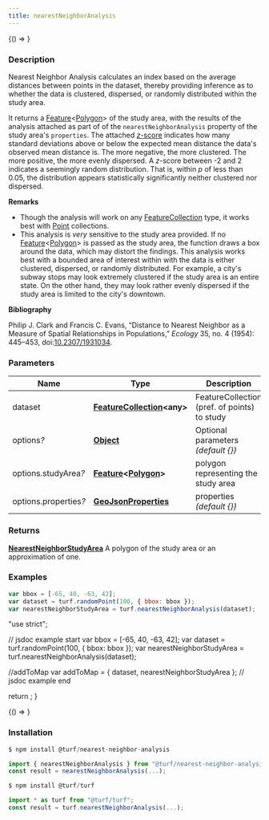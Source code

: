 ```yaml
---
title: nearestNeighborAnalysis
---
```



<!-- Expose turf as global var for experimenting in the browser console -->

<BrowserOnly>{() => <WindowTurfGlobal turf={turf} />}</BrowserOnly>

### Description

Nearest Neighbor Analysis calculates an index based on the average distances
between points in the dataset, thereby providing inference as to whether the
data is clustered, dispersed, or randomly distributed within the study area.

It returns a [Feature](https://tools.ietf.org/html/rfc7946#section-3.2)\<[Polygon](https://tools.ietf.org/html/rfc7946#section-3.1.6)\> of the study area, with the results of
the analysis attached as part of of the `nearestNeighborAnalysis` property
of the study area's `properties`. The attached
[_z_-score](https://en.wikipedia.org/wiki/Standard_score) indicates how many
standard deviations above or below the expected mean distance the data's
observed mean distance is. The more negative, the more clustered. The more
positive, the more evenly dispersed. A _z_-score between -2 and 2 indicates
a seemingly random distribution. That is, within _p_ of less than 0.05, the
distribution appears statistically significantly neither clustered nor
dispersed.

**Remarks**

- Though the analysis will work on any [FeatureCollection](https://tools.ietf.org/html/rfc7946#section-3.3) type, it
  works best with [Point](https://tools.ietf.org/html/rfc7946#section-3.1.2) collections.
- This analysis is _very_ sensitive to the study area provided.
  If no [Feature](https://tools.ietf.org/html/rfc7946#section-3.2)\<[Polygon](https://tools.ietf.org/html/rfc7946#section-3.1.6)\> is passed as the study area, the function draws a box
  around the data, which may distort the findings. This analysis works best
  with a bounded area of interest within with the data is either clustered,
  dispersed, or randomly distributed. For example, a city's subway stops may
  look extremely clustered if the study area is an entire state. On the other
  hand, they may look rather evenly dispersed if the study area is limited to
  the city's downtown.

**Bibliography**

Philip J. Clark and Francis C. Evans, “Distance to Nearest Neighbor as a
Measure of Spatial Relationships in Populations,” _Ecology_ 35, no. 4
(1954): 445–453, doi:[10.2307/1931034](http://doi.org/10.2307/1931034).

### Parameters

| Name                       | Type                                                                                                                           | Description                                  |
| -------------------------- | ------------------------------------------------------------------------------------------------------------------------------ | -------------------------------------------- |
| dataset                    | **[FeatureCollection](https://tools.ietf.org/html/rfc7946#section-3.3)\<any\>**                                                | FeatureCollection (pref. of points) to study |
| options<i>?</i>            | **[Object](https://developer.mozilla.org/docs/Web/JavaScript/Reference/Global_Objects/Object)**                                | Optional parameters _(default \{\})_         |
| options.studyArea<i>?</i>  | **[Feature](https://tools.ietf.org/html/rfc7946#section-3.2)\<[Polygon](https://tools.ietf.org/html/rfc7946#section-3.1.6)\>** | polygon representing the study area          |
| options.properties<i>?</i> | **[GeoJsonProperties](https://tools.ietf.org/html/rfc7946#section-3.2)**                                                       | properties _(default \{\})_                  |

### Returns

**[NearestNeighborStudyArea](docs/api/types/NearestNeighborStudyArea.mdx)** A polygon of the study area or an approximation of one.

### Examples

```javascript
var bbox = [-65, 40, -63, 42];
var dataset = turf.randomPoint(100, { bbox: bbox });
var nearestNeighborStudyArea = turf.nearestNeighborAnalysis(dataset);
```

  "use strict";

  // jsdoc example start
  var bbox = [-65, 40, -63, 42];
  var dataset = turf.randomPoint(100, { bbox: bbox });
  var nearestNeighborStudyArea = turf.nearestNeighborAnalysis(dataset);

  //addToMap
  var addToMap = { dataset, nearestNeighborStudyArea };
  // jsdoc example end

  return <ExampleMap addToMap={addToMap} />;
}

<BrowserOnly>{() => <Map0 />}</BrowserOnly>

### Installation

```javascript
$ npm install @turf/nearest-neighbor-analysis

import { nearestNeighborAnalysis } from "@turf/nearest-neighbor-analysis";
const result = nearestNeighborAnalysis(...);
```

```javascript
$ npm install @turf/turf

import * as turf from "@turf/turf";
const result = turf.nearestNeighborAnalysis(...);
```
